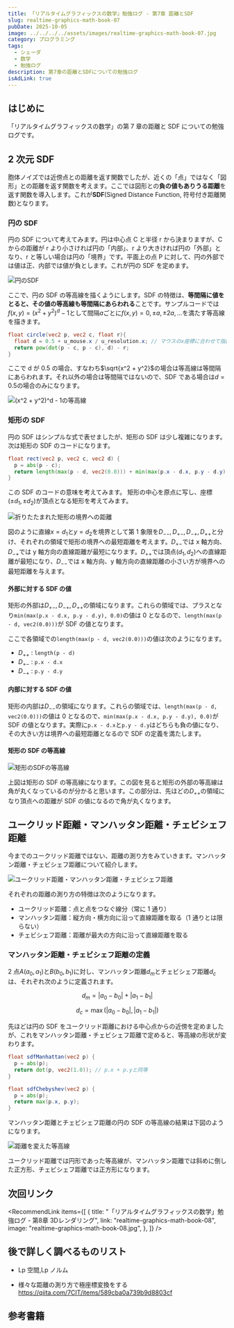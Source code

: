 ```yaml
---
title: 「リアルタイムグラフィックスの数学」勉強ログ - 第7章 距離とSDF
slug: realtime-graphics-math-book-07
pubDate: 2025-10-05
image: ../../../../assets/images/realtime-graphics-math-book-07.jpg
category: プログラミング
tags:
  - シェーダ
  - 数学
  - 勉強ログ
description: 第7章の距離とSDFについての勉強ログ
isAdLink: true
---
```



## はじめに

「リアルタイムグラフィックスの数学」の第 7 章の距離と SDF についての勉強ログです。

<AmazonLink
  imageId="61CP8Asy52L._SY522_"
  linkId="3Iy0agT"
  title="リアルタイムグラフィックスの数学 ― GLSLではじめるシェーダプログラミング"
  author="巴山竜来"
/>

## 2 次元 SDF

胞体ノイズでは近傍点との距離を返す関数でしたが、近くの「点」ではなく「図形」との距離を返す関数を考えます。ここでは図形との**負の値もありうる距離**を返す関数を導入します。これが**SDF**(Signed Distance Function, 符号付き距離関数)となります。

### 円の SDF

円の SDF について考えてみます。円は中心点 C と半径 r から決まりますが、C からの距離が r より小さければ円の「内部」、r より大きければ円の「外部」となり、r と等しい場合は円の「境界」です。平面上の点 P に対して、円の外部では値は正、内部では値が負とします。これが円の SDF を定めます。

![円のSDF](https://res.cloudinary.com/dy8ftemi0/image/upload/v1759419611/realtime-graphics-math-book-07-01_xxyjyj.jpg "円のSDF")

ここで、円の SDF の等高線を描くようにします。SDF の特徴は、**等間隔に値をとると、その値の等高線も等間隔にあらわれる**ことです。サンプルコードでは$f(x, y) = (x^2 + y^2)^d - 1$として間隔$a$ごとに$f(x, y) = 0, \pm{a}, \pm{2a}, ...$を満たす等高線を描きます。

```glsl title="円のSDF"
float circle(vec2 p, vec2 c, float r){
  float d = 0.5 + u_mouse.x / u_resolution.x; // マウスのx座標に合わせて指数を動かす
  return pow(dot(p - c, p - c), d) - r;
}
```

ここで d が 0.5 の場合、すなわち$\sqrt{x^2 + y^2}$の場合は等高線は等間隔にあらわれます。それ以外の場合は等間隔ではないので、SDF である場合は$d = 0.5$の場合のみになります。

![(x^2 + y^2)^d - 1の等高線](https://res.cloudinary.com/dy8ftemi0/image/upload/v1759420851/realtime-graphics-math-book-07-02_ipgdqz.jpg "(x^2 + y^2)^d - 1の等高線")

### 矩形の SDF

円の SDF はシンプルな式で表せましたが、矩形の SDF は少し複雑になります。次は矩形の SDF のコードになります。

```glsl title="矩形のSDF"
float rect(vec2 p, vec2 c, vec2 d) {
  p = abs(p - c);
  return length(max(p - d, vec2(0.0))) + min(max(p.x - d.x, p.y - d.y), 0.0);
}
```

この SDF のコードの意味を考えてみます。
矩形の中心を原点に写し、座標$(\pm{d_1}, \pm{d_2})$が頂点となる矩形を考えてみます。

![折りたたまれた矩形の境界への距離](https://res.cloudinary.com/dy8ftemi0/image/upload/v1759422467/realtime-graphics-math-book-07-03_jspvfz.jpg "折りたたまれた矩形の境界への距離")

図のように直線$x = d_1$と$y = d_2$を境界として第 1 象限を$D_{--}, D_{+-}, D_{-+}, D_{++}$と分け、それぞれの領域で矩形の境界への最短距離を考えます。$D_{+-}$では x 軸方向、$D_{-+}$では y 軸方向の直線距離が最短になります。$D_{++}$では頂点$(d_1, d_2)$への直線距離が最短になり、$D_{--}$では x 軸方向、y 軸方向の直線距離の小さい方が境界への最短距離を与えます。

#### 外部に対する SDF の値

矩形の外部は$D_{+-}, D_{-+}, D_{++}$の領域になります。これらの領域では、プラスとなり`min(max(p.x - d.x, p.y - d.y), 0.0)`の値は 0 となるので、`length(max(p - d, vec2(0.0)))`が SDF の値となります。

ここで各領域での`length(max(p - d, vec2(0.0)))`の値は次のようになります。

- $D_{++}$ : `length(p - d)`
- $D_{+-}$ : `p.x - d.x`
- $D_{-+}$ : `p.y - d.y`

#### 内部に対する SDF の値

矩形の内部は$D_{--}$の領域になります。これらの領域では、`length(max(p - d, vec2(0.0)))`の値は 0 となるので、`min(max(p.x - d.x, p.y - d.y), 0.0)`が SDF の値となります。実際に`p.x - d.x`と`p.y - d.y`はどちらも負の値になり、その大きい方は境界への最短距離となるので SDF の定義を満たします。

#### 矩形の SDF の等高線

![矩形のSDFの等高線](https://res.cloudinary.com/dy8ftemi0/image/upload/v1759467363/realtime-graphics-math-book-07-04_ru1j3v.jpg "矩形のSDFの等高線")

上図は矩形の SDF の等高線になります。この図を見ると矩形の外部の等高線は角が丸くなっているのが分かると思います。この部分は、先ほどの$D_{++}$の領域になり頂点への距離が SDF の値になるので角が丸くなります。

## ユークリッド距離・マンハッタン距離・チェビシェフ距離

今までのユークリッド距離ではない、距離の測り方をみていきます。マンハッタン距離・チェビシェフ距離について紹介します。

![ユークリッド距離・マンハッタン距離・チェビシェフ距離](https://res.cloudinary.com/dy8ftemi0/image/upload/v1759508064/realtime-graphics-math-book-07-05_khwf73.jpg "ユークリッド距離・マンハッタン距離・チェビシェフ距離")

それぞれの距離の測り方の特徴は次のようになります。

- ユークリッド距離：点と点をつなぐ線分（常に 1 通り）
- マンハッタン距離：縦方向・横方向に沿って直線距離を取る（1 通りとは限らない）
- チェビシェフ距離：距離が最大の方向に沿って直線距離を取る

### マンハッタン距離・チェビシェフ距離の定義

2 点$A(a_0, a_1)$と$B(b_0, b_1)$に対し、マンハッタン距離$d_m$とチェビシェフ距離$d_c$は、それぞれ次のように定義されます。

$$
d_m = |a_0 - b_0| + |a_1 - b_1|
$$

$$
d_c = \max(|a_0 - b_0|, |a_1 - b_1|)
$$

先ほどは円の SDF をユークリッド距離における中心点からの近傍を定めましたが、これをマンハッタン距離・チェビシェフ距離で定めると、等高線の形状が変わります。

```glsl title="マンハッタン距離"
float sdfManhattan(vec2 p) {
  p = abs(p);
  return dot(p, vec2(1.0)); // p.x + p.yと同等
}
```

```glsl title="チェビシェフ距離"
float sdfChebyshev(vec2 p) {
  p = abs(p);
  return max(p.x, p.y);
}
```

マンハッタン距離とチェビシェフ距離の円の SDF の等高線の結果は下図のようになります。

![距離を変えた等高線](https://res.cloudinary.com/dy8ftemi0/image/upload/v1759509184/realtime-graphics-math-book-07-06_n4cpfk.jpg "距離を変えた等高線")

ユークリッド距離では円形であった等高線が、マンハッタン距離では斜めに倒した正方形、チェビシェフ距離では正方形になります。

## 次回リンク

<RecommendLink
  items={[
    {
      title:
        "「リアルタイムグラフィックスの数学」勉強ログ - 第8章 3Dレンダリング",
      link: "realtime-graphics-math-book-08",
      image: "realtime-graphics-math-book-08.jpg",
    },
  ]}
/>

## 後で詳しく調べるものリスト

- Lp 空間,Lp ノルム

  <WikipediaEmbed title="Lp空間" />

- 様々な距離の測り方で極座標変換をする
  https://qiita.com/7CIT/items/589cba0a739b9d8803cf

## 参考書籍

<AmazonLink
  imageId="61CP8Asy52L._SY522_"
  linkId="3Iy0agT"
  title="リアルタイムグラフィックスの数学 ― GLSLではじめるシェーダプログラミング"
  author="巴山竜来"
/>
